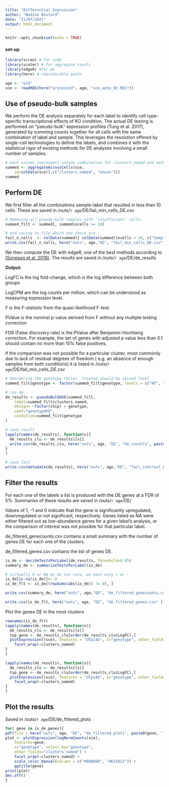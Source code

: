 ```yaml
---
title: "Differential Expression"
author: "Nadine Bestard"
date: "21/07/2021"
output: html_document
---
```


```r
knitr::opts_chunk$set(echo = TRUE)
```

#### set-up
```r
library(scran) # for scDE
library(scater) # for aggregate counts
library(edgeR) #for De
library(here) # reproducible paths
```
```r
age <- "old"
sce <- readRDS(here("processed", age, "sce_anno_02.RDS"))
```


## Use of pseudo-bulk samples

We perform the DE analysis separately for each label to identify cell type-specific transcriptional effects of KO condition. The actual DE testing is performed on “pseudo-bulk” expression profiles (Tung et al. 2017), generated by summing counts together for all cells with the same combination of label and sample. This leverages the resolution offered by single-cell technologies to define the labels, and combines it with the statistical rigor of existing methods for DE analyses involving a small number of samples.

```r
# each column represents unique combination for clusters_named and each mouse replicate
summed <- aggregateAcrossCells(sce, 
    id=colData(sce)[,c("clusters_named", "mouse")])
summed
```

## Perform DE

We first filter all the combinations sample-label that resulted in less than 10
cells. These are saved in /outs/`r age`/DE/fail_min_cells_DE.csv

```r
# Removing all pseudo-bulk samples with 'insufficient' cells.
summed_filt <- summed[, summed$ncells >= 10]

# and saving to file which one there are
fail_n_cells  <- colData(summed)[ colData(summed)$ncells < 10, c("Sample", "mouse", "genotype", "chip", "clusters_named", "ncells")]
write.csv(fail_n_cells, here("outs", age,"DE", "fail_min_cells_DE.csv"), row.names = FALSE)
```

We then compute the DE with edgeR, one of the best methods according to [(Soneson et al. 2018)](https://www.nature.com/articles/nmeth.4612). The results are saved in /outs/`r age`/DE/de_results

**Output:**

LogFC is the log fold-change, which is the log difference between both groups

LogCPM are the log counts per million, which can be understood as measuring expression level.

F is the F-statistic from the quasi-likelihood F-test.

PValue is the nominal p-value derived from F without any multiple testing correction

FDR (False discovery rate) is the PValue after Benjamini-Hochberg correction.  For example, the set of genes with adjusted p value less than 0.1 should contain no more than 10% false positives.

If the comparison was not possible for a particular cluster, most commonly due to lack of residual degrees of freedom ( e.g. an absence of enough samples from both conditions) it is listed in /outs/`r age`/DE/fail_min_cells_DE.csv

```r
# Reordering the genotype factor, treated should be second level
summed_filt$genotype <- factor(summed_filt$genotype, levels = c("WT", "KO"))

# run de
de_results <- pseudoBulkDGE(summed_filt, 
    label=summed_filt$clusters_named,
    design= ~factor(chip) + genotype,
    coef="genotypeKO",
    condition=summed_filt$genotype 
)

# save result
lapply(names(de_results), function(x){
  de_results_clu <- de_results[[x]]
  write.csv(de_results_clu, here("outs", age, "DE", "de_results", paste0("de_results_", x, ".csv")), quote = FALSE)
}
)

# save fail
write.csv(metadata(de_results), here("outs", age,"DE", "fail_contrast_DE.csv"), row.names = FALSE)

```

## Filter the results

For each one of the labels a list is produced with the DE genes at a FDR of 5%. Summaries of these results are saved in /outs/`r age`/DE/ 

Values of 1, -1 and 0 indicate that the gene is significantly upregulated, downregulated or not significant, respectively.
Genes listed as NA were either filtered out as low-abundance genes for a given label’s analysis, or the comparison of interest was not possible for that particular label.

de_filtered_genecounts.csv contains a small summary with the number of genes DE for each one of the clusters. 

de_filtered_genes.csv contains the list of genes DE. 

```r
is_de <- decideTestsPerLabel(de_results, threshold=0.05)
summary_de <- summarizeTestsPerLabel(is_de)

# virtually 0 or NA we do not care, we want only + or -
is_de[is.na(is_de)]<- 0
is_de_flt <- is_de[(rowSums(abs(is_de)) != 0), ]

write.csv(summary_de, here("outs", age,"DE", "de_filtered_genecounts.csv"))

write.csv(is_de_flt, here("outs", age, "DE", "de_filtered_genes.csv" ))
```

Plot the genes DE in the most clusters
```r
rownames(is_de_flt)
lapply(names(de_results), function(x){
  de_results_clu <- de_results[[x]]
  top_gene <- de_results_clu[order(de_results_clu$LogFC),]
  plotExpression((sce), features = "Utp14b", x="genotype", other_fields = "clusters_named", colour_by = "Sample") + 
    facet_wrap(~clusters_named)
}
)
```

```r
lapply(names(de_results), function(x){
  de_results_clu <- de_results[[x]]
  top_gene <- de_results_clu[order(de_results_clu$LogFC),]
  plotExpression((sce), features = "Utp14b", x="genotype", other_fields = "clusters_named", colour_by = "Sample") + 
    facet_wrap(~clusters_named)
}
)
```


## Plot the results

Saved in /outs/`r age`/DE/de_filtered_plots

```r
for( gene in is_de_genes){
pdf(file = here("outs", age, "DE", "de_filtered_plots", paste0(gene, ".pdf")))
plot <- plotExpression(logNormCounts(sce),
    features=gene,
    x="genotype", colour_by="genotype",
    other_fields="clusters_named") +
    facet_wrap(~clusters_named) +
    scale_color_manual(values = c("#888888", "#E25822")) +
    ggtitle(gene)
print(plot)
dev.off()
}
```